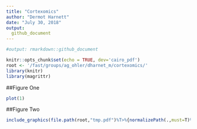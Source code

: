 ```yaml
---
title: "Cortexomics"
author: "Dermot Harnett"
date: "July 30, 2018"
output:
  github_document
---
```




```r
#output: rmarkdown::github_document

knitr::opts_chunk$set(echo = TRUE, dev='cairo_pdf')
root <- '/fast/groups/ag_ohler/dharnet_m/cortexomics/'
library(knitr)
library(magrittr)

```

<!-- ## R Markdown -->

<!-- This is an R Markdown document. Markdown is a simple formatting syntax for authoring HTML, PDF, and MS Word documents. For more details on using R Markdown see <http://rmarkdown.rstudio.com>. -->


##Figure One
```r
plot(1)
```
##Figure Two
```r
include_graphics(file.path(root,"tmp.pdf")%T>%{normalizePath(.,must=T)%>%cat})
```

<!-- ##Figure Three -->
<!-- ```{r fig3, out.width = "85%", fig.cap = "caption"} -->
<!-- include_graphics(file.path(root,"tmp.pdf")) -->
<!-- ``` -->
<!-- ##Figure Four -->
<!-- ```{r fig4, out.width = "85%", fig.cap = "caption"} -->
<!-- include_graphics(file.path(root,"tmp.pdf"), auto_pdf = T) -->
<!-- ``` -->

<!-- ```{r cars} -->
<!-- summary(cars) -->
<!-- ``` -->

<!-- ## Including Plots -->

<!-- You can also embed plots, for example: -->

<!-- ```{r pressure, echo=FALSE} -->
<!-- plot(pressure) -->
<!-- ``` -->

<!-- Note that the `echo = FALSE` parameter was added to the code chunk to prevent printing of the R code that generated the plot. -->
